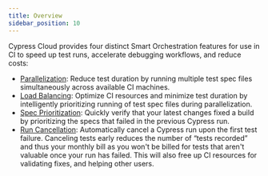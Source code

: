 ```yaml
---
title: Overview
sidebar_position: 10
---
```


Cypress Cloud provides four distinct Smart Orchestration features for use in CI
to speed up test runs, accelerate debugging workflows, and reduce costs:

- [Parallelization](/guides/cloud/smart-orchestration/parallelization): Reduce
  test duration by running multiple test spec files simultaneously across
  available CI machines.
- [Load Balancing](/guides/cloud/smart-orchestration/load-balancing): Optimize
  CI resources and minimize test duration by intelligently prioritizing running
  of test spec files during parallelization.
- [Spec Prioritization](/guides/cloud/smart-orchestration/spec-prioritization):
  Quickly verify that your latest changes fixed a build by prioritizing the
  specs that failed in the previous Cypress run.
- [Run Cancellation](/guides/cloud/smart-orchestration/run-cancellation):
  Automatically cancel a Cypress run upon the first test failure. Canceling tests
  early reduces the number of “tests recorded” and thus your
  monthly bill as you won't be billed for tests that aren't valuable once your run
  has failed. This will also free up CI resources for validating fixes, and helping other users.
